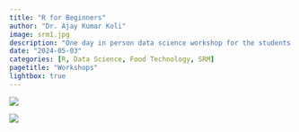 ```yaml
---
title: "R for Beginners"
author: "Dr. Ajay Kumar Koli"
image: srm1.jpg
description: "One day in person data science workshop for the students of the Department of Food Technology, SRM University, Sonipat, Haryana."
date: "2024-05-03"
categories: [R, Data Science, Food Technology, SRM]
pagetitle: "Workshops"
lightbox: true    
---
```


![](srm1.jpg)

![](srm2.jpg)